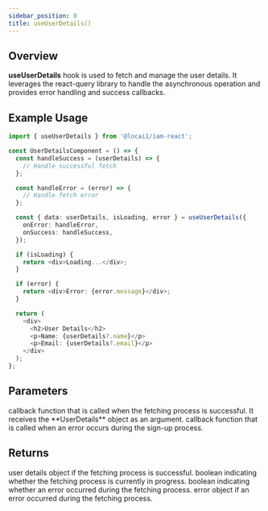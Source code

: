 ```yaml
---
sidebar_position: 0
title: useUserDetails()
---
```



## Overview

**useUserDetails** hook is used to fetch and manage the user details. It leverages the react-query
library to handle the asynchronous operation and provides error handling and success callbacks.

## Example Usage

```typescript user-details-component.tsx
import { useUserDetails } from '@locai1/iam-react';

const UserDetailsComponent = () => {
  const handleSuccess = (userDetails) => {
    // Handle successful fetch
  };

  const handleError = (error) => {
    // Handle fetch error
  };

  const { data: userDetails, isLoading, error } = useUserDetails({
    onError: handleError,
    onSuccess: handleSuccess,
  });

  if (isLoading) {
    return <div>Loading...</div>;
  }

  if (error) {
    return <div>Error: {error.message}</div>;
  }

  return (
    <div>
      <h2>User Details</h2>
      <p>Name: {userDetails?.name}</p>
      <p>Email: {userDetails?.email}</p>
    </div>
  );
};
```

## Parameters

<ResponseField name="onSuccess" type="(userDetails: UserDetails | undefined) => void" required>
  callback function that is called when the fetching process is successful.
  It receives the **UserDetails** object as an argument.
  <UserDetailsType />
</ResponseField>

<ResponseField name="onError" type="HttpErrorCallback" required>
  callback function that is called when an error occurs during the sign-up process.
  <HttpErrorCallbackType />
</ResponseField>

## Returns

<ResponseField name="data" type="userDetails">
  user details object if the fetching process is successful.
</ResponseField>

<ResponseField name="isLoading" type="boolean">
  boolean indicating whether the fetching process is currently in progress.
</ResponseField>

<ResponseField name="isError" type="boolean">
  boolean indicating whether an error occurred during the fetching process.
</ResponseField>

<ResponseField name="error" type="HttpError | Error">
  error object if an error occurred during the fetching process.
</ResponseField>